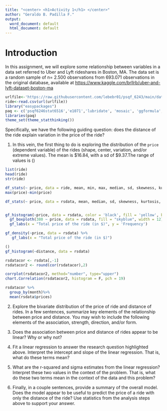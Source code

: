 ```yaml
---
title: "<center> <h1>Activity 1</h1> </center>"
author: "Geraldo B. Padilla F."
output:
  word_document: default
  html_document: default
---
```


# Introduction

In this assignment, we will explore some relationship between variables in a data set referred to Uber and Lyft rideshares in Boston, MA. The data set is a random sample of n= 2.500 observations from 693.071 observations in the original database, available at <https://www.kaggle.com/brllrb/uber-and-lyft-dataset-boston-ma>

```r
urlfile<-'https://raw.githubusercontent.com/lebebr01/psqf_6243/main/data/rideshare_small.csv'
ride<-read.csv(url(urlfile))
library("easypackages")
paq <- c('psqf6246stat6516','e1071','lubridate', 'mosaic', 'ggformula', 'paramtest', 'pwr', 'ggplot2', 'nlme', 'dplyr', 'dbplyer', 'knitr', 'dplyr', 'dbplyr', 'readxl', 'GGally', 'Hmisc', 'corrplot', 'PerformanceAnalytics', 'statthink')
libraries(paq)
theme_set(theme_statthinking())
```

Specifically, we have the following guiding question: does the distance of the ride explain variation in the price of the ride?

1. In this vein, the first thing to do is exploring the distribution of the `price` (dependent variable) of the rides (shape, center, variation, and/or extreme values). The mean is $16.84, with a sd of $9.37.The range of values is ()

```r
list(ride)
head(ride)
str(ride)
```


```r
df_stats(~ price, data = ride, mean, min, max, median, sd, skewness, kurtosis, quantile(probs = c(0.25, 0.5, 0.9)))
max(price)-min(price)
```


```r
df_stats(~ price, data = rsdata, mean, median, sd, skewness, kurtosis, quantile(probs = c(0.1, 0.5, 0.9)))
```

```r

```


```r
gf_histogram(~price, data = rsdata, color = 'black', fill = 'yellow', bins = 30) %>% 
  gf_boxploth(380 ~ price, data = rsdata, fill = "skyblue", width = 12) %>%
  gf_labs(x = "Total price of the ride (in $)", y = 'Frequency')

gf_density(~price, data = rsdata) %>% 
   gf_labs(x = "Total price of the ride (in $)")

()
gf_histogram(~distance, data = rsdata)
```


```r
rsdatacor <- rsdata[,-1]
rsdatacor2 <- round(cor(rsdatacor),2)
```


```r
corrplot(rsdatacor2, method="number", type="upper")
chart.Correlation(rsdatacor2, histogram = F, pch = 19)
```

```r
rsdatacor %>%
  group_by(month)%>%
  mean(rsdata$prices)
```

2. Explore the bivariate distribution of the price of ride and distance of rides. In a few sentences, summarize key elements of the relationship between price and distance. You may wish to include the following elements of the association, strength, direction, and/or form.

3. Does the association between price and distance of rides appear to be linear? Why or why not?

4. Fit a linear regression to answer the research question highlighted above. Interpret the intercept and slope of the linear regression. That is, what do these terms mean?

5. What are the r-squared and sigma estimates from the linear regression? Interpret these two values in the context of the problem. That is, what do these two terms mean in the context of the data and this problem?

6. Finally, in a couple sentences, provide a summary of the overall model. Does the model appear to be useful to predict the price of a ride with only the distance of the ride? Use statistics from the analysis steps above to support your answer.